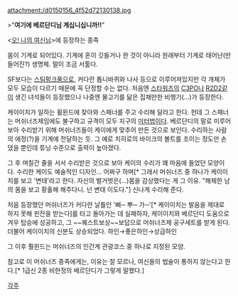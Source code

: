 attachment:/d0150156_4f52d72130138.jpg

>"'''여기에 베르단디님 계십니십니까!!'''"
　

<[[오! 나의 여신님]]>에 등장하는 종족

몸이 기계로 되어있다. 기계에 혼이 깃들거나 한 것이 아니라 원래부터 기계로 태어난(만들어진?) 생명체. 말이 조금 서툴다.

SF보다는 [[스팀펑크]]풍으로, 커다란 톱니바퀴와 나사 등으로 이루어져있지만 각 개체가 모두 모습이 다르기 때문에 꼭 단정할 수는 없다. 처음엔 [[스타워즈]]의 [[C3PO]]나 [[R2D2]]같이 생긴 녀석들이 등장했으나 나중엔 물고기를 닮은 집채만한 비행기(...)가 등장한다. 

케이이치가 일하는 휠윈드에 찾아와 스패너를 주고 수리해 달라고 한다. 헌데 그 스패너는 머쉬너즈제임에도 불구하고 규격이 모두 지구의 [[미터]]법이다. 베르단디의 말로 미루어 보아 수리받기 위해 머쉬너즈들이 케이에게 맞추어 만든 것으로 보인다. 수리하는 사람의 애정(?)을 기계에 전달하는 듯. 그 예로 치히로의 바이크의 볼트를 조이는 정도만 손댔을 뿐인데 튜닝 수준으로 출력이 높아졌다. 

그 후 며칠간 줄을 서서 수리받은 것으로 보아 케이의 수리가 꽤 마음에 들었던 모양이다. 수리한 케이도 예술적인 디자인... 어쩌구 하며[* 그래서 머쉬너즈 중 하나가 케이이치를 보고 '변태'라고 한다. 자신의 벌거벗은(...)몸을 감상했다는 게 그 이유. "해체한 남의 몸을 보고 황홀해 해주다니. 넌 변태 이도다."] 신나게 수리해 준다.

처음 등장했던 머쉬너즈가 커다란 날틀인 '삐─ 뿌─ {{{-1 삐~}}} 가─'[* 케이이치는 발음을 제대로 하지 못해 핀잔을 받는다]를 타고 돌아가는 데 실패하자, 케이이치와 베르단디 도움으로 겨우 탑승에 성공하고, 그 ~~퀘스트보상~~보답으로 머쉬너즈제 공구세트를 받게 된다. 더불어 케이이치의 신분도 상승되었다. 하인→좋은하인→상급하인

그 이후 훨윈드는 머쉬너즈의 인간계 관광코스 중 하나로 지정된 모양.

참고로 이 머쉬너즈 종족에게는, 이유는 잘 모르나, 여신들의 법술이 통하지 않는다고 한다.[* 1급신 2종 비한정의 베르단디가 그렇게 말했다.]


[[각주]]
